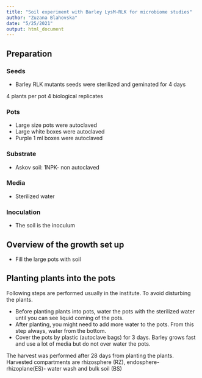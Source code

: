 ```yaml
---
title: "Soil experiment with Barley LysM-RLK for microbiome studies"
author: "Zuzana Blahovska"
date: "5/25/2021"
output: html_document
---
```


## Preparation

### Seeds
-	Barley RLK mutants seeds were sterilized and geminated for 4 days

4 plants per pot 
4 biological replicates

### Pots 
-	Large size pots were autoclaved
-	Large white boxes were autoclaved
-	Purple 1 ml boxes were autoclaved

### Substrate
-	Askov soil: 1NPK- non autoclaved

### Media
-	Sterilized water

### Inoculation
-	The soil is the inoculum

## Overview of the growth set up
-	Fill the large pots with soil

## Planting plants into the pots
Following steps are performed usually in the institute. To avoid disturbing the plants.

-	Before planting plants into pots, water the pots with the sterilized water until you can see liquid coming of the pots. 
-	After planting, you might need to add more water to the pots. From this step always, water from the bottom. 
-	Cover the pots by plastic (autoclave bags) for 3 days. Barley grows fast and use a lot of media but do not over water the pots.

The harvest was performed after 28 days from planting the plants. Harvested compartments are rhizosphere (RZ), endosphere-rhizoplane(ES)- water wash and bulk soil (BS)
